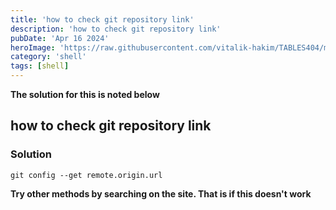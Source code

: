 ```yaml
---
title: 'how to check git repository link'
description: 'how to check git repository link'
pubDate: 'Apr 16 2024'
heroImage: 'https://raw.githubusercontent.com/vitalik-hakim/TABLES404/main/error_b/SHELL.jpg'
category: 'shell'
tags: [shell]
---
```


**The solution for this is noted below**

## how to check git repository link

### Solution

```shell
git config --get remote.origin.url
```

**Try other methods by searching on the site. That is if this doesn't work**
